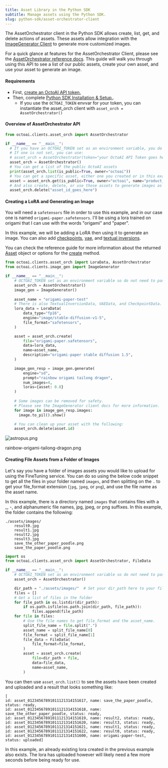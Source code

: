 ```yaml
---
title: Asset Library in the Python SDK
subtitle: Manage assets using the Python SDK.
slug: python-sdk/asset-orchestrator-client
---
```



The AssetOrchestrator client in the Python SDK allows create, list, get, and delete actions of assets. These assets allow integration with the [ImageGenerator Client](image-generator-client.mdx) to generate more customized images. 

For a quick glance at features for the AssetOrchestrator Client, please see the [AssetOrchestrator reference docs](https://octoml.github.io/octoai-python-sdk/octoai.clients.html#octoai.clients.asset%5Forch.AssetOrchestrator). This guide will walk you through using this API to see a list of our public assets, create your own asset, and use your asset to generate an image.

#### Requirements

* First, [create an OctoAI API token.](../getting-started/how-to-create-an-octoai-access-token.mdx)
* Then, complete [Python SDK Installation & Setup.](installation-and-setup.mdx).  
   * If you use the `OCTOAI_TOKEN` envvar for your token, you can instantiate the asset\_orch client with `asset_orch = AssetOrchestrator()`

#### Overview of AssetOrchestrator API

```Python Python
from octoai.clients.asset_orch import AssetOrchestrator

if __name__ == "__main__":
  # If you have an OCTOAI_TOKEN set as an environment variable, you do not need to pass a token.
  # If one is not set, you can use:
  # asset_orch = AssetOrchestrator(token="your OctoAI API Token goes here")
  asset_orch = AssetOrchestrator()
  # You can get a list of the public OctoAI assets
  print(asset_orch.list(is_public=True, owner="octoai"))
  # You can get a specific asset, either one you created or in this example an OctoAI asset
  asset = asset_orch.get(is_public=True, owner="octoai", name="product_photography_v1")
  # And also create, delete, or use those assets to generate images as in the below example.
  asset_orch.delete("asset_id_goes_here")

```

#### Creating a LoRA and Generating an Image

You will need a `safetensors` file in order to use this example, and in our case one is named `origami-paper.safetensors`. I'll be using a lora trained on origami that I can use with the words "origami" and "paper".

In this example, we will be adding a LoRA then using it to generate an image. You can also add [checkpoints](https://octoml.github.io/octoai-python-sdk/octoai.clients.html#octoai.clients.asset%5Forch.CheckpointData), [vae](https://octoml.github.io/octoai-python-sdk/octoai.clients.html#octoai.clients.asset%5Forch.VAEData), and [textual inversions](https://octoml.github.io/octoai-python-sdk/octoai.clients.html#octoai.clients.asset%5Forch.TextualInversionData).

You can check the reference guide for more information about the returned [Asset](https://octoml.github.io/octoai-python-sdk/octoai.clients.html#octoai.clients.asset%5Forch.Asset) object or options for the [create](https://octoml.github.io/octoai-python-sdk/octoai.clients.html#octoai.clients.asset%5Forch.AssetOrchestrator.create) method.

```Python Python
from octoai.clients.asset_orch import LoraData, AssetOrchestrator
from octoai.clients.image_gen import ImageGenerator

if __name__ == "__main__":
    # OCTOAI_TOKEN set as an environment variable so do not need to pass a token.
    asset_orch = AssetOrchestrator()
    image_gen = ImageGenerator()
    
    asset_name = "origami-paper-test"
    # There is also TextualInversionData, VAEData, and CheckpointData.
    lora_data = LoraData(
        data_type="fp16",
        engine="image/stable-diffusion-v1-5",
        file_format="safetensors",
    )

    asset = asset_orch.create(
        file="origami-paper.safetensors",
        data=lora_data,
        name=asset_name,
        description="origami-paper stable diffusion 1.5",
    )

    image_gen_resp = image_gen.generate(
        engine="sd",
        prompt="rainbow origami tailong dragon",
        num_images=4,
        loras={asset: 0.8}
    )
    
    # Some images can be removed for safety.
    # Please see the ImageGenerator client docs for more information.
    for image in image_gen_resp.images:
      image.to_pil().show()

    # You can clean up your asset with the following:
    asset_orch.delete(asset.id)
```

![astropus.png](https://www.datocms-assets.com/45680/1703720706-ai-generated-rainbow-origami-tailong-dragon.png?max-w=2000&auto=compress)

rainbow-origami-tailong-dragon.png

#### Creating File Assets from a Folder of Images

Let's say you have a folder of images assets you would like to upload for using the FineTuning service. You can do so using the below code snippet to get all the files in your folder named `images`, and then splitting on the `.` to get your file\_format extension (`jpg`, `jpeg`, or `png`), and use the file name as the asset name.

In this example, there is a directory named `images` that contains files with a \_, -, and alphanumeric file names, jpg, jpeg, or png suffixes. In this example, the folder contains the following:

```
./assets/images/
	result0.jpg
	result1.jpg
	result2.jpg
	result3.jpg
	save_the_other_paper_poodle.png
	save_the_paper_poodle.png
```

```Python Python
import os
from octoai.clients.asset_orch import AssetOrchestrator, FileData

if __name__ == "__main__":
    # OCTOAI_TOKEN set as an environment variable so do not need to pass a token.
    asset_orch = AssetOrchestrator()

    dir_path = "./assets/images/"  # Set your dir_path here to your file assets.
    files = []
    # Get a list of files in the folder
    for file_path in os.listdir(dir_path):
        if os.path.isfile(os.path.join(dir_path, file_path)):
            files.append(file_path)
    for file in files:
        # Use the file names to get file_format and the asset_name.
        split_file_name = file.split(".")
        asset_name = split_file_name[0]
        file_format = split_file_name[1]
        file_data = FileData(
            file_format=file_format,
        )
        asset = asset_orch.create(
            file=dir_path + file,
            data=file_data,
            name=asset_name,
        )
```

You can then use `asset_orch.list()` to see the assets have been created and uploaded and a result that looks something like:

```
[
id: asset_01234567891011121314151617, name: save_the_paper_poodle, status: ready, 
id: asset_01234567891011121314151618, name: save_the_other_paper_poodle, status: ready, 
id: asset_01234567891011121314151619, name: result2, status: ready, 
id: asset_01234567891011121314151620, name: result3, status: ready, 
id: asset_01234567891011121314151621, name: result1, status: ready, 
id: asset_01234567891011121314151622, name: result0, status: ready, 
id: asset_01234567891011121314151600, name: origami-paper-test, status: uploaded]
```

In this example, an already existing lora created in the previous example also exists. The lora has uploaded however will likely need a few more seconds before being ready for use.